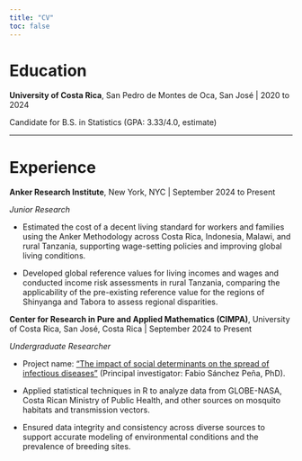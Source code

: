 ```yaml
---
title: "CV"
toc: false
---
```

# Education

**University of Costa Rica**, San Pedro de Montes de Oca, San José \| 2020 to 2024

Candidate for B.S. in Statistics (GPA: 3.33/4.0, estimate)

------------------------------------------------------------------------

# Experience

**Anker Research Institute**, New York, NYC \| September 2024 to Present

*Junior Research*

-   Estimated the cost of a decent living standard for workers and families using the Anker Methodology across Costa Rica, Indonesia, Malawi, and rural Tanzania, supporting wage-setting policies and improving global living conditions.

-   Developed global reference values for living incomes and wages and conducted income risk assessments in rural Tanzania, comparing the applicability of the pre-existing reference value for the regions of Shinyanga and Tabora to assess regional disparities.

**Center for Research in Pure and Applied Mathematics (CIMPA)**, University of Costa Rica, San José, Costa Rica	| September 2024 to Present 

*Undergraduate Researcher*

-   Project name: ["The impact of social determinants on the spread of infectious diseases"](https://vinv.ucr.ac.cr/sigpro/web/projects/C3190) (Principal investigator: Fabio Sánchez Peña, PhD). 

-   Applied statistical techniques in R to analyze data from GLOBE-NASA, Costa Rican Ministry of Public Health, and other sources on mosquito habitats and transmission vectors. 

-   Ensured data integrity and consistency across diverse sources to support accurate modeling of environmental conditions and the prevalence of breeding sites.

